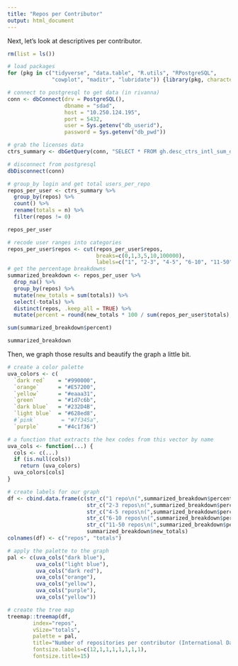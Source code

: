 ```yaml
---
title: "Repos per Contributor"
output: html_document
---
```


Next, let's look at descriptives per contributor. 

```r
rm(list = ls())

# load packages 
for (pkg in c("tidyverse", "data.table", "R.utils", "RPostgreSQL",
              "cowplot", "maditr", "lubridate")) {library(pkg, character.only = TRUE)}

# connect to postgresql to get data (in rivanna)
conn <- dbConnect(drv = PostgreSQL(), 
                  dbname = "sdad", 
                  host = "10.250.124.195", 
                  port = 5432, 
                  user = Sys.getenv("db_userid"), 
                  password = Sys.getenv("db_pwd"))

# grab the licenses data 
ctrs_summary <- dbGetQuery(conn, "SELECT * FROM gh.desc_ctrs_intl_sum_dd_lchn")

# disconnect from postgresql
dbDisconnect(conn)
```

```r
# group_by login and get total users_per_repo
repos_per_user <- ctrs_summary %>% 
  group_by(repos) %>% 
  count() %>% 
  rename(totals = n) %>% 
  filter(repos != 0)  

repos_per_user

# recode user ranges into categories  
repos_per_user$repos <- cut(repos_per_user$repos, 
                            breaks=c(0,1,3,5,10,100000), 
                            labels=c("1", "2-3", "4-5", "6-10", "11-50"))
# get the percentage breakdowns
summarized_breakdown <- repos_per_user %>% 
  drop_na() %>% 
  group_by(repos) %>% 
  mutate(new_totals = sum(totals)) %>% 
  select(-totals) %>%   
  distinct(repos, .keep_all = TRUE) %>% 
  mutate(percent = round(new_totals * 100 / sum(repos_per_user$totals), 2))

sum(summarized_breakdown$percent) 

summarized_breakdown
```

Then, we graph those results and beautify the graph a little bit. 

```r

# create a color palette
uva_colors <- c(
  `dark red`    = "#990000",
  `orange`      = "#E57200",
  `yellow`      = "#eaaa31",
  `green`       = "#1d7c6b",
  `dark blue`   = "#232D4B", 
  `light blue`  = "#628ed8", 
  #`pink`        = "#7f345a",
  `purple`      = "#4c1f36")

# a function that extracts the hex codes from this vector by name
uva_cols <- function(...) {
  cols <- c(...)
  if (is.null(cols))
    return (uva_colors)
  uva_colors[cols]
}

# create labels for our graph
df <- cbind.data.frame(c(str_c("1 repo\n(",summarized_breakdown$percent[1],"%)"),
                         str_c("2-3 repos\n(",summarized_breakdown$percent[2],"%)"),
                         str_c("4-5 repos\n(",summarized_breakdown$percent[3],"%)"),
                         str_c("6-10 repos\n(",summarized_breakdown$percent[4],"%)"), 
                         str_c("11-50 repos\n(",summarized_breakdown$percent[5],"%)")),
                         summarized_breakdown$new_totals)
colnames(df) <- c("repos", "totals")

# apply the palette to the graph 
pal <- c(uva_cols("dark blue"),    
         uva_cols("light blue"),
         uva_cols("dark red"),
         uva_cols("orange"),    
         uva_cols("yellow"),        
         uva_cols("purple"),
         uva_cols("yellow"))    

# create the tree map 
treemap::treemap(df, 
        index="repos", 
        vSize="totals",
        palette = pal, 
        title="Number of repositories per contributor (International Data, 2008-19)",
        fontsize.labels=c(12,1,1,1,1,1,1,1), 
        fontsize.title=15)

```





